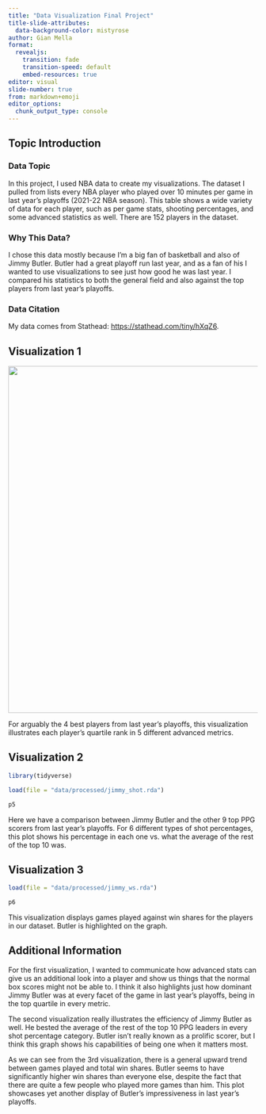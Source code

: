 ```yaml
---
title: "Data Visualization Final Project"
title-slide-attributes:
  data-background-color: mistyrose
author: Gian Mella
format:
  revealjs:
    transition: fade
    transition-speed: default
    embed-resources: true
editor: visual
slide-number: true
from: markdown+emoji 
editor_options: 
  chunk_output_type: console
---
```


## Topic Introduction {background-color="lightgray"}

::: panel-tabset

### Data Topic

In this project, I used NBA data to create my visualizations. The dataset I pulled from lists every NBA player who played over 10 minutes per game in last year's playoffs (2021-22 NBA season). This table shows a wide variety of data for each player, such as per game stats, shooting percentages, and some advanced statistics as well. There are 152 players in the dataset.

### Why This Data?

I chose this data mostly because I'm a big fan of basketball and also of Jimmy Butler. Butler had a great playoff run last year, and as a fan of his I wanted to use visualizations to see just how good he was last year. I compared his statistics to both the general field and also against the top players from last year's playoffs.

### Data Citation

My data comes from Stathead: <https://stathead.com/tiny/hXqZ6>.

:::

## Visualization 1 {.scrollable .smaller background-color="lavender"}

![](images/jimmy_circle.png){width="600" height="700"}

For arguably the 4 best players from last year's playoffs, this visualization illustrates each player's quartile rank in 5 different advanced metrics.

## Visualization 2 {.scrollable .smaller background-color="lightyellow"}

```r
library(tidyverse)

load(file = "data/processed/jimmy_shot.rda")

p5
```

Here we have a comparison between Jimmy Butler and the other 9 top PPG scorers from last year's playoffs. For 6 different types of shot percentages, this plot shows his percentage in each one vs. what the average of the rest of the top 10 was.

## Visualization 3 {.scrollable .smaller background-color="turquoise"}

```r
load(file = "data/processed/jimmy_ws.rda")

p6
```

This visualization displays games played against win shares for the players in our dataset. Butler is highlighted on the graph. 

## Additional Information {.scrollable .smaller}

::: {.fragment .fade-in-then-out}

For the first visualization, I wanted to communicate how advanced stats can give us an additional look into a player and show us things that the normal box scores might not be able to. I think it also highlights just how dominant Jimmy Butler was at every facet of the game in last year's playoffs, being in the top quartile in every metric.

:::

::: {.fragment .fade-in-then-out}

The second visualization really illustrates the efficiency of Jimmy Butler as well. He bested the average of the rest of the top 10 PPG leaders in every shot percentage category. Butler isn't really known as a prolific scorer, but I think this graph shows his capabilities of being one when it matters most.

:::

::: {.fragment .fade-in-then-out}

As we can see from the 3rd visualization, there is a general upward trend between games played and total win shares. Butler seems to have significantly higher win shares than everyone else, despite the fact that there are quite a few people who played more games than him. This plot showcases yet another display of Butler's impressiveness in last year's playoffs.

:::